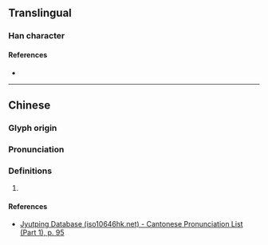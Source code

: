 {{character info/new}}
==Translingual==

===Han character===
{{Han char|rn=38|rad=女|as=17|sn=20|four=|canj=VHAT|ids=⿰女簋}}

====References====
* {{Han ref|kx=0274.050|dkj=06888|dj=0542.210|hdz=21090.100|uh=5B42|ud=23362}}

----

==Chinese==
{{zh-forms}}

===Glyph origin===
{{Han etym}}

===Pronunciation===
{{zh-pron
|m=jiǎo
|c=giu2
|mc=y
|oc=y
|cat=
}}

===Definitions===
{{zh-hanzi}}

# {{rfdef|zh}}

====References====
* [http://www.iso10646hk.net/jp/document/download.jsp Jyutping Database (iso10646hk.net) - Cantonese Pronunciation List (Part 1), p. 95]